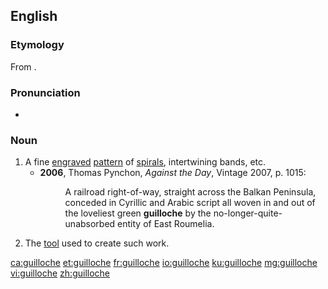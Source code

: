 ==English==
{{wikipedia}}

===Etymology===
From {{etyl|fr|en}} {{m|fr|guilloche}}.

===Pronunciation===
* {{IPA|/ɡɪˈlɒʃ/|lang=en}}

===Noun===
{{en-noun}}

# A fine [[engrave]]d [[pattern]] of [[spiral]]s, intertwining bands, etc.
#* '''2006''', Thomas Pynchon, ''Against the Day'', Vintage 2007, p. 1015:
#*: A railroad right-of-way, straight across the Balkan Peninsula, conceded in Cyrillic and Arabic script all woven in and out of the loveliest green '''guilloche''' by the no-longer-quite-unabsorbed entity of East Roumelia.
# The [[tool]] used to create such work.

[[ca:guilloche]]
[[et:guilloche]]
[[fr:guilloche]]
[[io:guilloche]]
[[ku:guilloche]]
[[mg:guilloche]]
[[vi:guilloche]]
[[zh:guilloche]]